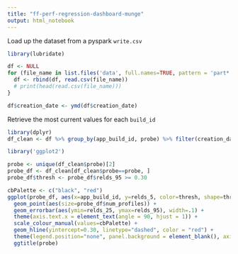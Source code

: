 ```yaml
---
title: "ff-perf-regression-dashboard-munge"
output: html_notebook
---
```


Load up the dataset from a pyspark `write.csv`

```r
library(lubridate)

df <- NULL
for (file_name in list.files('data', full.names=TRUE, pattern = 'part*')){
  df <- rbind(df, read.csv(file_name))
  # print(head(read.csv(file_name)))
}

df$creation_date <- ymd(df$creation_date)
```

Retrieve the most current values for each `build_id`

```r
library(dplyr)
df_clean <- df %>% group_by(app_build_id, probe) %>% filter(creation_date==max(creation_date)) %>% arrange(desc(app_build_id))
```

```r
library('ggplot2')

probe <- unique(df_clean$probe)[2]
probe_df <- df_clean[df_clean$probe==probe, ]
probe_df$thresh <- probe_df$relds_95 >= 0.30

cbPalette <- c("black", "red")
ggplot(probe_df, aes(x=app_build_id, y=relds_5, color=thresh, shape=thresh)) + 
  geom_point(aes(size=probe_df$num_profiles)) +
  geom_errorbar(aes(ymin=relds_25, ymax=relds_95), width=.1) +
  theme(axis.text.x = element_text(angle = 90, hjust = 1)) + 
  scale_colour_manual(values=cbPalette) +
  geom_hline(yintercept=0.30, linetype="dashed", color = "red") +
  theme(legend.position="none", panel.background = element_blank(), axis.line = element_line(colour = 'black'))+
  ggtitle(probe)
```


